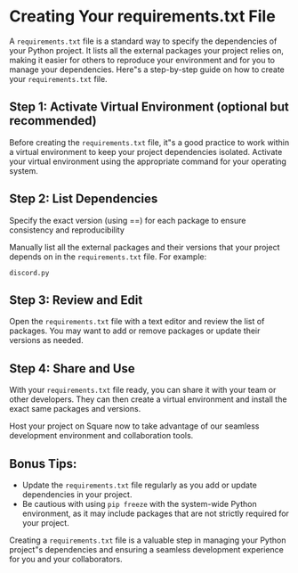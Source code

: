 # Creating Your requirements.txt File

A `requirements.txt` file is a standard way to specify the dependencies of your Python project. It lists all the external packages your project relies on, making it easier for others to reproduce your environment and for you to manage your dependencies. Here"s a step-by-step guide on how to create your `requirements.txt` file.

## Step 1: Activate Virtual Environment (optional but recommended)

Before creating the `requirements.txt` file, it"s a good practice to work within a virtual environment to keep your project dependencies isolated. Activate your virtual environment using the appropriate command for your operating system.

## Step 2: List Dependencies

<Warning>Specify the exact version (using ==) for each package to ensure consistency and reproducibility</Warning>

Manually list all the external packages and their versions that your project depends on in the `requirements.txt` file. For example:

```plaintext requirements.txt
discord.py
```

## Step 3: Review and Edit

Open the `requirements.txt` file with a text editor and review the list of packages. You may want to add or remove packages or update their versions as needed.

## Step 4: Share and Use

With your `requirements.txt` file ready, you can share it with your team or other developers. They can then create a virtual environment and install the exact same packages and versions.

Host your project on Square now to take advantage of our seamless development environment and collaboration tools.

## Bonus Tips:

- Update the `requirements.txt` file regularly as you add or update dependencies in your project.
- Be cautious with using `pip freeze` with the system-wide Python environment, as it may include packages that are not strictly required for your project.

Creating a `requirements.txt` file is a valuable step in managing your Python project"s dependencies and ensuring a seamless development experience for you and your collaborators.

